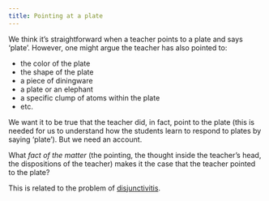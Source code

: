 ```yaml
---
title: Pointing at a plate
---
```



We think it's straightforward when a teacher points to a plate and says 'plate'. However, one might argue the teacher has also pointed to:

- the color of the plate
- the shape of the plate
- a piece of diningware
- a plate or an elephant
- a specific clump of atoms within the plate
- etc.

We want it to be true that the teacher did, in fact, point to the plate (this is needed for us to understand how the students learn to respond to plates by saying 'plate'). But we need an account.

What *fact of the matter* (the pointing, the thought inside the teacher's head, the dispositions of the teacher) makes it the case that the teacher pointed to the plate?

This is related to the problem of [disjunctivitis](/docs/phil/problems/disjunctivitis.qmd).
